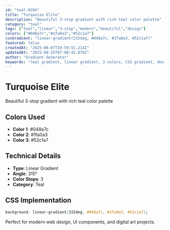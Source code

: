 ```yaml
---
id: "teal-0294"
title: "Turquoise Elite"
description: "Beautiful 3-stop gradient with rich teal color palette"
category: "teal"
tags: ["teal","linear","3-stop","modern","beautiful","design"]
colors: ["#048a7c","#1fa0a3","#52c1a7"]
cssGradient: "linear-gradient(315deg, #048a7c, #1fa0a3, #52c1a7)"
featured: false
createdAt: "2025-08-07T19:59:51.214Z"
updatedAt: "2025-08-25T07:08:42.876Z"
author: "Gradient Generator"
keywords: "teal gradient, linear gradient, 3 colors, CSS gradient, design, #048a7c, #1fa0a3, #52c1a7"
---
```


# Turquoise Elite

Beautiful 3-stop gradient with rich teal color palette

## Colors Used
- **Color 1**: #048a7c
- **Color 2**: #1fa0a3
- **Color 3**: #52c1a7

## Technical Details
- **Type**: Linear Gradient
- **Angle**: 315°
- **Color Stops**: 3
- **Category**: Teal

## CSS Implementation
```css
background: linear-gradient(315deg, #048a7c, #1fa0a3, #52c1a7);
```

Perfect for modern web design, UI components, and digital art projects.
